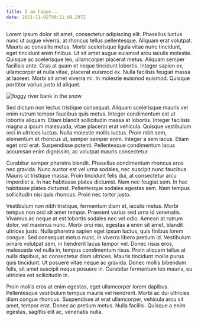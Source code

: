```yaml
---
title: I am happy...
date: 2021-11-02T00:21:09.297Z
---
```

Lorem ipsum dolor sit amet, consectetur adipiscing elit. Phasellus luctus nunc ut augue viverra, at rhoncus tellus pellentesque. Aliquam erat volutpat. Mauris ac convallis metus. Morbi scelerisque ligula vitae nunc tincidunt, eget tincidunt enim finibus. Ut sit amet augue euismod arcu iaculis molestie. Quisque ac scelerisque leo, ullamcorper placerat metus. Aliquam semper facilisis ante. Cras at quam et neque tincidunt lobortis. Integer sapien ex, ullamcorper at nulla vitae, placerat euismod ex. Nulla facilisis feugiat massa at laoreet. Morbi sit amet viverra mi. In molestie euismod euismod. Quisque porttitor varius justo id aliquet.

![foggy river bank in the snow](image5.jpg "Snow day")

Sed dictum non lectus tristique consequat. Aliquam scelerisque mauris vel enim rutrum tempor faucibus quis metus. Integer condimentum est ut lobortis aliquam. Etiam blandit sollicitudin massa at lobortis. Integer facilisis magna a ipsum malesuada, vitae placerat erat vehicula. Quisque vestibulum orci in ultrices luctus. Nulla molestie mollis luctus. Proin nibh sem, elementum et rhoncus ut, semper semper enim. Integer a sem lacus. Etiam eget orci erat. Suspendisse potenti. Pellentesque condimentum lacus accumsan enim dignissim, ac volutpat mauris consectetur.

Curabitur semper pharetra blandit. Phasellus condimentum rhoncus eros nec gravida. Nunc auctor est vel urna sodales, nec suscipit nunc faucibus. Mauris ut tristique massa. Proin tincidunt felis dui, at consectetur arcu imperdiet a. In hac habitasse platea dictumst. Nam nec feugiat sem. In hac habitasse platea dictumst. Pellentesque sodales egestas sem. Nam tempus sollicitudin nisi quis rhoncus. Proin nec tortor justo.

Vestibulum non nibh tristique, fermentum diam et, iaculis metus. Morbi tempus non orci sit amet tempor. Praesent varius sed urna id venenatis. Vivamus ac neque at est lobortis sodales nec vel odio. Aenean at rutrum dolor, vel maximus nunc. Morbi orci nisi, egestas a enim sit amet, blandit ultrices justo. Nulla pharetra sapien eget ipsum luctus, quis finibus lorem congue. Sed consequat metus nunc, in viverra libero pretium id. Vestibulum ornare volutpat sem, in hendrerit lacus tempor vel. Donec risus eros, malesuada vel nulla in, tempus condimentum risus. Proin aliquam tellus at nulla dapibus, ac consectetur diam ultrices. Mauris tincidunt mollis purus quis tincidunt. Ut posuere vitae neque ac gravida. Donec mollis bibendum felis, sit amet suscipit neque posuere in. Curabitur fermentum leo mauris, eu ultricies est sollicitudin in.

Proin mollis eros at enim egestas, eget ullamcorper lorem dapibus. Pellentesque vestibulum tempus mauris vel hendrerit. Morbi ac dui ultricies diam congue rhoncus. Suspendisse at erat ullamcorper, vehicula arcu sit amet, tempor erat. Donec ac pretium metus. Nulla facilisi. Quisque a enim egestas, sagittis elit ac, venenatis nulla.